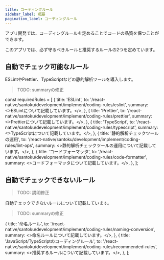 ```yaml
---
title: コーディングルール
sidebar_label: 概要
pagination_label: コーディングルール
---
```


アプリ開発では、コーディングルールを定めることでコードの品質を保つことができます。

このアプリでは、必ず守るべきルールと推奨するルールの2つを定めています。

## 自動でチェック可能なルール

ESLintやPrettier、TypeScriptなどの静的解析ツールを導入します。

<!-- textlint-disable ja-technical-writing/sentence-length,ja-technical-writing/max-comma,ja-spacing/ja-no-space-around-parentheses,jtf-style/3.3.かっこ類と隣接する文字の間のスペースの有無,ja-technical-writing/ja-no-mixed-period,ja-technical-writing/no-unmatched-pair -->

> TODO: summaryの修正

const requiredRules = [
  {
    title: 'ESLint',
    to: '/react-native/santoku/development/implement/coding-rules/eslint',
    summary: <>ESLintについて記載しています。</>,
  },
  {
    title: 'Prettier',
    to: '/react-native/santoku/development/implement/coding-rules/prettier',
    summary: <>Prettierについて記載しています。</>,
  },
  {
    title: 'TypeScript',
    to: '/react-native/santoku/development/implement/coding-rules/typescript',
    summary: <>TypeScriptについて記載しています。</>,
  },
  {
    title: '静的解析チェックツールの運用',
    to: '/react-native/santoku/development/implement/coding-rules/lint-ops',
    summary: <>静的解析チェックツールの運用について記載しています。</>,
  },
  {
    title: 'コードフォーマッタ',
    to: '/react-native/santoku/development/implement/coding-rules/code-formatter',
    summary: <>コードフォーマッタについて記載しています。</>,
  },
];

<PageList overviews={requiredRules} colSize={12} />

<!-- textlint-enable ja-technical-writing/sentence-length,ja-technical-writing/max-comma,ja-spacing/ja-no-space-around-parentheses,jtf-style/3.3.かっこ類と隣接する文字の間のスペースの有無,ja-technical-writing/ja-no-mixed-period,ja-technical-writing/no-unmatched-pair -->

## 自動でチェックできないルール

> TODO: 説明修正

自動チェックできないルールについて記載しています。

<!-- textlint-disable ja-technical-writing/sentence-length,ja-technical-writing/max-comma,ja-spacing/ja-no-space-around-parentheses,jtf-style/3.3.かっこ類と隣接する文字の間のスペースの有無,ja-technical-writing/ja-no-mixed-period,ja-technical-writing/no-unmatched-pair -->

> TODO: summaryの修正

  {
    title: '命名ルール',
    to: '/react-native/santoku/development/implement/coding-rules/naming-conversion',
    summary: <>命名ルールについて記載しています。</>,
  },
  {
    title: 'JavaScript/TypeScriptのコーディングルール',
    to: '/react-native/santoku/development/implement/coding-rules/recommended-rules',
    summary: <>推奨するルールについて記載しています。</>,
  },
];

<PageList overviews={recommendedRules} colSize={12} />

<!-- textlint-enable ja-technical-writing/sentence-length,ja-technical-writing/max-comma,ja-spacing/ja-no-space-around-parentheses,jtf-style/3.3.かっこ類と隣接する文字の間のスペースの有無,ja-technical-writing/ja-no-mixed-period,ja-technical-writing/no-unmatched-pair -->
